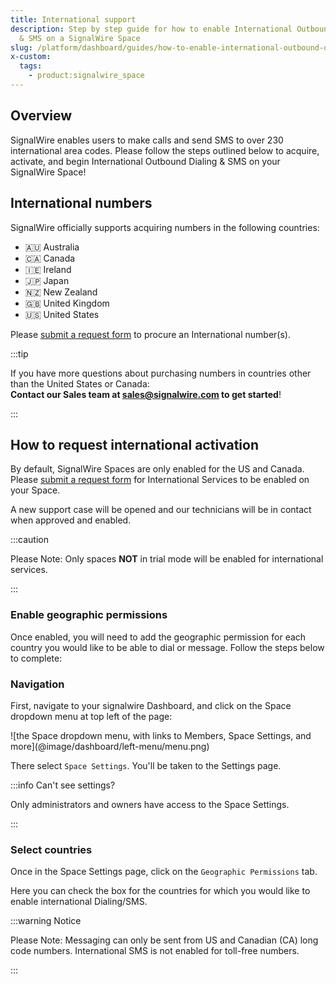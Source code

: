 ```yaml
---
title: International support
description: Step by step guide for how to enable International Outbound Dialing
  & SMS on a SignalWire Space
slug: /platform/dashboard/guides/how-to-enable-international-outbound-dialing-sms
x-custom:
  tags:
    - product:signalwire_space
---
```


## Overview

SignalWire enables users to make calls and send SMS to over 230 international area codes. 
Please follow the steps outlined below to acquire, activate, and begin International Outbound Dialing & SMS on your SignalWire Space!

## International numbers

SignalWire officially supports acquiring numbers in the following countries:

- 🇦🇺 Australia
- 🇨🇦 Canada
- 🇮🇪 Ireland
- 🇯🇵 Japan
- 🇳🇿 New Zealand
- 🇬🇧 United Kingdom
- 🇺🇸 United States

Please [submit a request form](https://forms.signalwire.me/International-Number-Request.html) to procure an International number(s).

:::tip

If you have more questions about purchasing numbers in countries other than the United States or Canada:<br/>
**Contact our Sales team at [sales@signalwire.com](<mailto:sales@signalwire.com?subject=International%20Numbers&body=Dear%20SignalWire%20Sales%20Team%2C%0D%0A%0D%0AI'm%20interested%20in%20obtaining%20international%20numbers%3A%0D%0A-%20Countries%20and%20Areas%3A%20%5BEnter%20Countries%2FAreas%5D%0D%0A-%20Number%20of%20Numbers%20per%20Country%2FArea%3A%20%5BEnter%20Number%5D%0D%0A-%20Type%20of%20Numbers%3A%20%5BEnter%20Number%20Type%5D%0D%0A-%20SignalWire%20Project%3A%20%5BEnter%20your%20SignalWire%20Project%20Name%20(leave%20blank%20if%20you%20don't%20have%20one%20yet)%5D%0D%0A-%20Use%20Case%20%26%20Duration%3A%20%5BBriefly%20describe%20the%20purpose%20and%20expected%20ownership%20duration%20for%20the%20numbers%5D>)
to get started**!

:::

## How to request international activation

By default, SignalWire Spaces are only enabled for the US and Canada.
Please [submit a request form](https://forms.signalwire.me/International-Services-Request.html) 
for International Services to be enabled on your Space.

A new support case will be opened and our technicians will be in contact when approved and enabled.

:::caution

Please Note: Only spaces **NOT** in trial mode will be enabled for international services.

:::

### Enable geographic permissions

Once enabled, you will need to add the geographic permission for each country you would like to be able to dial or message.
Follow the steps below to complete:

### Navigation

First, navigate to your signalwire Dashboard, and click on the Space dropdown menu at top left of the page:

<Frame>
![the Space dropdown menu, with links to Members, Space Settings, and more](@image/dashboard/left-menu/menu.png)
</Frame>

There select `Space Settings`. You'll be taken to the Settings page.


:::info Can't see settings?

Only administrators and owners have access to the Space Settings.

:::

### Select countries

Once in the Space Settings page, click on the `Geographic Permissions` tab.

Here you can check the box for the countries for which you would like to enable international Dialing/SMS.

:::warning Notice

Please Note: Messaging can only be sent from US and Canadian (CA) long code numbers.
International SMS is not enabled for toll-free numbers.

:::
